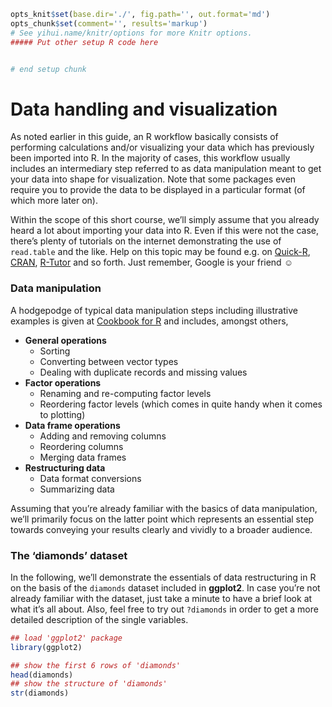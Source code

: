 ```r
opts_knit$set(base.dir='./', fig.path='', out.format='md')
opts_chunk$set(comment='', results='markup')
# See yihui.name/knitr/options for more Knitr options.
##### Put other setup R code here


# end setup chunk
```
# Data handling and visualization

As noted earlier in this guide, an R workflow basically consists of performing 
calculations and/or visualizing your data which has previously been imported into 
R. In the majority of cases, this workflow usually includes an intermediary step 
referred to as data manipulation meant to get your data into shape for 
visualization. Note that some packages even require you to provide the data to 
be displayed in a particular format (of which more later on).  

Within the scope of this short course, we'll simply assume that you already 
heard a lot about importing your data into R. Even if this were not the case, 
there's plenty of tutorials on the internet demonstrating the use of `read.table` 
and the like. Help on this topic may be found e.g. on 
[Quick-R](http://www.statmethods.net/input/importingdata.html), 
[CRAN](https://cran.r-project.org/doc/manuals/r-release/R-data.html), 
[R-Tutor](http://www.r-tutor.com/r-introduction/data-frame/data-import) and so 
forth. Just remember, Google is your friend &#9786;

### Data manipulation
A hodgepodge of typical data manipulation steps including illustrative examples 
is given at [Cookbook for R](http://www.cookbook-r.com/Manipulating_data/) and 
includes, amongst others,

* **General operations**
    * Sorting
    * Converting between vector types
    * Dealing with duplicate records and missing values
* **Factor operations**
    * Renaming and re-computing factor levels
    * Reordering factor levels (which comes in quite handy when it comes to plotting)
* **Data frame operations**
    * Adding and removing columns
    * Reordering columns
    * Merging data frames
* **Restructuring data**
    * Data format conversions
    * Summarizing data

Assuming that you're already familiar with the basics of data manipulation, we'll 
primarily focus on the latter point which represents an essential step towards 
conveying your results clearly and vividly to a broader audience. 

### The 'diamonds' dataset
In the following, we'll demonstrate the essentials of data restructuring in R on 
the basis of the `diamonds` dataset included in **ggplot2**. In case you're not 
already familiar with the dataset, just take a minute to have a brief look at 
what it's all about. Also, feel free to try out `?diamonds` in order to get a 
more detailed description of the single variables.

```r
## load 'ggplot2' package
library(ggplot2)

## show the first 6 rows of 'diamonds'
head(diamonds)
## show the structure of 'diamonds'
str(diamonds)
```
